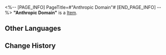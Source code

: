 <%-- [PAGE_INFO]
PageTitle=#"Anthropic Domain"#
[END_PAGE_INFO] --%>
{{Item Infobox
|title       = "Anthropic Domain"
|id          = 210204
|image       = Item Anthropic Domain.png
|type        = 
|invCategory = Valuables
|rarity      = 3
|effect      =
A record that can be played on the Express' phonograph. It might be a chance acquisition or a gift from someone else. All sorts of memories surge up when the music plays &mdash; the smiles, encounters, touches, and the excitement of battle. Maybe that is why people still collect records even as society rapidly advances.
The current record contains the track "Anthropic Domain."
|description =

''The sun rises and sets, the moon waxes and wanes. The days turn, the seasons pass. The land thrives, the people prosper. As the cosmos stretches overhead.''
}}
'''"Anthropic Domain"''' is a [[Item]].

==Other Languages==
{{Other Languages
|en   = "Anthropic Domain"
|zhs  = 《天下熙熙》
|zht  = 〈天下熙熙〉
|ja   = 『天下熙熙』
|ko   = ≪천하 흥성≫
|es   = Esfera antrópica
|fr   = « Anthropic Domain »
|ru   = Anthropic Domain
|th   = "Anthropic Domain"
|vi   = "Khắp Chốn Vui Mừng"
|de   = „Anthrophische Domäne“
|id   = "Anthropic Domain"
|pt   = "Anthropic Domain"
}}

==Change History==
{{Change History|2.0}}